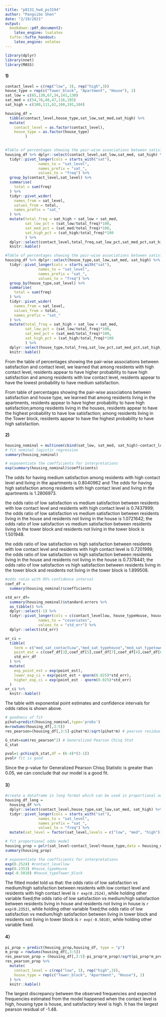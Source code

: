 ```yaml
---
title: "p8131_hw4_ps3194"
author: "Pangsibo Shen"
date: "2/19/2021"
output: 
  bookdown::pdf_document2:
    latex_engine: lualatex
  tufte::tufte_handout:
    latex_engine: xelatex
---
```


```r
library(dplyr)
library(nnet)
library(MASS)
```

#### 1)

```r
contact_level = c(rep("low", 3), rep("high",3))
house_type = rep(c("Tower_block", "Apartment", "House"), 2)
sat_low = c(65,130,67,34,141,130)
sat_med = c(54,76,48,47,116,105)
sat_high = c(100,111,62,100,191,104)

housing_df =
  tibble(contact_level,house_type,sat_low,sat_med,sat_high) %>%
  mutate(
    contact_level = as.factor(contact_level),
    house_type = as.factor(house_type)
         )
  

#Table of percentages showing the pair-wise associations between satisfaction and contact level
housing_df %>% dplyr::select(contact_level,sat_low,sat_med, sat_high) %>%
  tidyr::pivot_longer(cols = starts_with("sat"),
               names_to = "sat_level",
               names_prefix = "sat_",
               values_to = "freq") %>%
  group_by(contact_level,sat_level) %>%
  summarise(
    total = sum(freq)
  ) %>%
  tidyr::pivot_wider(
    names_from = sat_level,
    values_from = total,
    names_prefix = "sat_"
  ) %>%
  mutate(total_freq = sat_high + sat_low + sat_med,
         sat_low_pct = (sat_low/total_freq)*100,
         sat_med_pct = (sat_med/total_freq)*100,
         sat_high_pct = (sat_high/total_freq)*100
         ) %>%
  dplyr::select(contact_level,total_freq,sat_low_pct,sat_med_pct,sat_high_pct) %>%
  knitr::kable()

#Table of percentages showing the pair-wise associations between satisfaction and house type
housing_df %>% dplyr::select(house_type,sat_low,sat_med, sat_high) %>%
  tidyr::pivot_longer(cols = starts_with("sat"),
               names_to = "sat_level",
               names_prefix = "sat_",
               values_to = "freq") %>%
  group_by(house_type,sat_level) %>%
  summarise(
    total = sum(freq)
  ) %>%
  tidyr::pivot_wider(
    names_from = sat_level,
    values_from = total,
    names_prefix = "sat_"
  ) %>%
  mutate(total_freq = sat_high + sat_low + sat_med,
         sat_low_pct = (sat_low/total_freq)*100,
         sat_med_pct = (sat_med/total_freq)*100,
         sat_high_pct = (sat_high/total_freq)*100
         ) %>%
  dplyr::select(house_type,total_freq,sat_low_pct,sat_med_pct,sat_high_pct) %>%
  knitr::kable()

```
From the table of percentages showing the pair-wise associations between satisfaction and contact level, we learned that among residents with high contact level, residents appear to have higher probability to have high satisfaction and among residents with low contact level, residents appear to have the lowest probability to have medium satisfaction. 

From table of percentages showing the pair-wise associations between satisfaction and house type, we learned that among residents living in the apartments, residents appear to have higher probability to have high satisfaction;among residents living in the houses, residents appear to have the highest probability to have low satisfaction; among residents living in the Tower block, residents appear to have the highest probability to have high satisfaction.

#### 2)

```r
housing_nominal = multinom(cbind(sat_low, sat_med, sat_high)~contact_level+house_type, data = housing_df)
# fit nominal logistic regression
summary(housing_nominal)

# exponentiate the coefficients for interpretations
exp(summary(housing_nominal)$coefficients)
```
The odds for having medium satisfaction among residents with high contact level and living in the apartments is 0.8040962 and The odds for having high satisfaction among residents with high contact level and living in the apartments is 1.2806973.

the odds ratio of low satisfaction vs medium satisfaction between residents with low contact level and residents with high contact level is 0.7437999; the odds ratio of low satisfaction vs medium satisfaction between residents living in the house and residents not living in the house is 1.0721642; the odds ratio of low satisfaction vs medium satisfaction between residents living in the tower block and residents not living in the tower block is 1.501948.

the odds ratio of low satisfaction vs high satisfaction between residents with low contact level and residents with high contact level is 0.7201999; the odds ratio of low satisfaction vs high satisfaction between residents living in the house and residents not living in the house is 0.7378441; the odds ratio of low satisfaction vs high satisfaction between residents living in the tower block and residents not living in the tower block is 1.899508.

```r
#odds ratio with 95% confidence interval
coef_df = 
  summary(housing_nominal)$coefficients

std_err_df=
  summary(housing_nominal)$standard.errors %>%
  as_tibble() %>%
  dplyr::select(-1) %>%
  tidyr::pivot_longer(cols = c(contact_levellow, house_typeHouse, house_typeTower_block),
               names_to = "covariates",
               values_to = "std_err") %>%
  dplyr::select(std_err)

or_ci =
  tibble(
    term = c("med_sat_contactLow","med_sat_typehouse","med_sat_typetowerblock","high_sat_contactLow","high_sat_typehouse","high_sat_typetowerblock"),
    point_est = c(coef_df[3],coef_df[5],coef_df[7],coef_df[4],coef_df[6],coef_df[8]),
    std_err_df
  ) %>%
  mutate(
    exp_point_est = exp(point_est),
    lower_exp_ci = exp(point_est + qnorm(0.025)*std_err),
    higher_exp_ci = exp(point_est - qnorm(0.025)*std_err)
  )
or_ci %>%
  knitr::kable()
```

The table with exponential point estimates and confidence intervals for odds ratios is shown above. 


```r
# goodness of fit
pihat=predict(housing_nominal,type='probs') 
m=rowSums(housing_df[,3:5])
res_pearson=(housing_df[,3:5]-pihat*m)/sqrt(pihat*m) # pearson residuals 

G_stat=sum(res_pearson^2) # Generalized Pearson Chisq Stat
G_stat

pval=1-pchisq(G_stat,df = (6-4)*(3-1)) 
pval# fit is good
```
Since the p-value for Generalized Pearson Chisq Statistic is greater than 0.05, we can conclude that our model is a good fit.

#### 3）

```r
#create a dataframe in long format which can be used in proportional odds model
housing_df_long = 
  housing_df %>%
  dplyr::select(contact_level,house_type,sat_low,sat_med, sat_high) %>%
  tidyr::pivot_longer(cols = starts_with("sat"),
               names_to = "sat_level",
               names_prefix = "sat_",
               values_to = "freq") %>%
  mutate(sat_level = factor(sat_level,levels = c("low", "med", "high")))

# fit proportional odds model
housing_prop = polr(sat_level~contact_level+house_type,data = housing_df_long,weights = freq)
summary(housing_prop)

# exponentiate the coefficients for interpretations
exp(0.2524) #contact_levellow
exp(0.2353) #house_typeHouse       
exp(-0.5010) #house_typeTower_block  
```
The fitted model told us that: the odds ratio of low satisfaction vs medium/high satisfaction between residents with low contact level and residents with high contact level is `r exp(0.2524)`, while holding other variable fixed;the odds ratio of low satisfaction vs medium/high satisfaction between residents living in house and residents not living in house is `r exp(0.2353)`, while holding other variable fixed;the odds ratio of low satisfaction vs medium/high satisfaction between living in tower block and residents not living in tower block is `r exp(-0.5010)`, while holding other variable fixed.

#### 4）

```r
pi_prop = predict(housing_prop,housing_df, type = "p")
m_prop = rowSums(housing_df[,3:5])
res_pearson_prop = (housing_df[,3:5]-pi_prop*m_prop)/sqrt(pi_prop*m_prop)
res_pearson_prop %>%
  mutate(
    contact_level = c(rep("low", 3), rep("high",3)),
    house_type = rep(c("Tower_block", "Apartment", "House"), 2)
  ) %>%
  knitr::kable()
```

The largest discrepancy between the observed frequencies and expected frequencies estimated from the model happened when the contact level is high, housing type is house, and satisfactory level is high. It has the largest pearson residual of -1.48.

